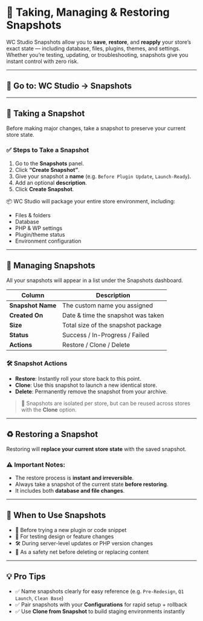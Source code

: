 # 🧷 Taking, Managing & Restoring Snapshots

WC Studio Snapshots allow you to **save**, **restore**, and **reapply** your store’s exact state — including database, files, plugins, themes, and settings. Whether you’re testing, updating, or troubleshooting, snapshots give you instant control with zero risk.

---

## 📍 Go to: WC Studio → Snapshots

---

## 📸 Taking a Snapshot

Before making major changes, take a snapshot to preserve your current store state.

### ✅ Steps to Take a Snapshot

1. Go to the **Snapshots** panel.
2. Click **“Create Snapshot”**.
3. Give your snapshot a **name** (e.g. `Before Plugin Update`, `Launch-Ready`).
4. Add an optional **description**.
5. Click **Create Snapshot**.

📦 WC Studio will package your entire store environment, including:
- Files & folders
- Database
- PHP & WP settings
- Plugin/theme status
- Environment configuration

---

## 📂 Managing Snapshots

All your snapshots will appear in a list under the Snapshots dashboard.

| Column       | Description                                 |
|--------------|---------------------------------------------|
| **Snapshot Name** | The custom name you assigned           |
| **Created On**    | Date & time the snapshot was taken     |
| **Size**          | Total size of the snapshot package     |
| **Status**        | Success / In-Progress / Failed         |
| **Actions**       | Restore / Clone / Delete               |

### 🛠 Snapshot Actions

- **Restore**: Instantly roll your store back to this point.
- **Clone**: Use this snapshot to launch a new identical store.
- **Delete**: Permanently remove the snapshot from your archive.

> 🧠 Snapshots are isolated per store, but can be reused across stores with the **Clone** option.

---

## ♻️ Restoring a Snapshot

Restoring will **replace your current store state** with the saved snapshot.

### ⚠️ Important Notes:
- The restore process is **instant and irreversible**.
- Always take a snapshot of the current state **before restoring**.
- It includes both **database and file changes**.

---

## 🧠 When to Use Snapshots

- 🔁 Before trying a new plugin or code snippet
- 🧪 For testing design or feature changes
- 🛠 During server-level updates or PHP version changes
- 🧼 As a safety net before deleting or replacing content

---

## 💡 Pro Tips

- ✅ Name snapshots clearly for easy reference (e.g. `Pre-Redesign`, `Q1 Launch`, `Clean Base`)
- ✅ Pair snapshots with your **Configurations** for rapid setup + rollback
- ✅ Use **Clone from Snapshot** to build staging environments instantly